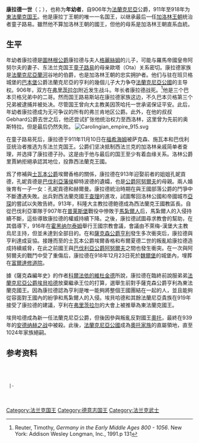 {{Infobox royalty
| type = monarch
| name = 康拉德一世
| more = 
| image = The King Conrad I enthroned.jpg
| caption = 康拉德国王，出自{{le|雅各·范·馬蘭特|Jacob van Maerlant}}《歷史之鏡》（''Spieghel Historiael''），約1330年
| succession = [[德国君主列表|東法蘭克國王]]
| reign = 911年11月10日 - 918年12月23日
| predecessor = [[童子路易|童子路易]]
| successor = [[亨利一世_(德意志)|亨利一世]]
| coronation = 
| succession1 = [[弗兰肯|弗兰肯公爵]]
| reign1 = 906年2月27日 - 918年12月23日
| coronation1 =
| predecessor1 = {{link-en|康拉德 (圖林根公爵)|Conrad, Duke of Thuringia|年長者康拉德}}
| successor1 = [[弗兰肯的埃贝哈德|埃贝哈德]]
| full name = 
| house = {{le|康拉丁王朝|Conradines}}
| father ={{link-en|康拉德 (圖林根公爵)|Conrad, Duke of Thuringia|年長者康拉德}}
| mother ={{link-de|傑莉絲姆|Glismut}}
|spouse = {{le|士瓦本的康妮甘迪|Cunigunde of Swabia}}
|issue=
| birth_date = 约881年
| birth_place = 
| death_date = 918年12月23日
| death_place = [[魏爾堡|魏爾堡]]城堡
| place of burial = [[聖救主主教座堂_(富爾達)|聖救主主教座堂]]
| religion = [[罗马天主教|罗马天主教]]
}}
'''康拉德一世'''（{{Lang-de|Konrad}}；{{bd|約890年||918年|12月23日}}），也称为'''年幼者'''，自906年为[[法蘭克尼亞|法蘭克尼亞]]公爵，911年至918年为[[德国君主列表|東法蘭克国王]]。他是康拉丁王朝的唯一一名国王，以继承最后一任[[加洛林王朝|加洛林王朝]]统治者童子路易。雖然他不算加洛林王朝的國王，但他的母系是加洛林王朝直系血統。

==生平==
年幼者康拉德是[[圖林根統治者列表|圖林根公爵]]康拉德与夫人[[格麗絲姆|格麗絲姆]]的儿子，可能与羅馬帝國皇帝阿努尔夫的妻子、东法兰克国王[[童子路易|童子路易]]的母亲歐塔（Ota）关系密切。康拉德家族是[[法蘭克尼亞|法蘭克尼亞]][[蘭河|蘭河]]谷地的伯爵，也是加洛林王朝的忠实拥护者。他们与驻在班贝格城堡的[[巴本堡王朝|巴本堡]]公爵法蘭克尼亞的亨利的幾個儿子大力争夺[[弗兰肯公国|法蘭克尼亞公國]]的主导权。906年，双方在[[弗里茨拉尔|弗里茨拉尔]]附近发生战斗。年长者康拉德战死。<ref>Reuter, Timothy, ''Germany in the Early Middle Ages 800 - 1056''. New York: Addison Wesley Longman, Inc., 1991.p 131</ref>他是三个巴本贝格兄弟中的二哥。然而国王路易斯站在康拉德家族这边，不久巴本贝格第三个兄弟被逮捕并被处决。尽管国王曾向大主教美因茨哈托一世承诺保证平安。此后，年幼者康拉德成为无可争议的所有的弗兰肯地区公爵。此外，在他的叔叔Gebhard公爵去世之后，他还尝试扩张他统治权力至西洛林，这里曾为先前的奥斯特拉。但是最后仍然失败。
[[File:Carolingian_empire_915.svg|thumb]]

在童子路易死后，康拉德于911年11月10日在[[福希海姆|福希海姆]]被萨克森、施瓦本和巴伐利亚统治者推选为东法兰克国王。公爵们坚决抵制西法兰克的加洛林亲戚简单者查理，并选择了康拉德子孙。这是由于他与最后的国王至少有着血缘关系。洛林公爵里賈納拒絕承認其地位，投靠西法蘭克王國。

爲了修補與[[士瓦本公爵|士瓦本公爵]]埃爾香格的關係，康拉德在913年迎娶前者的姐姐孔妮貢德，孔妮貢德是[[巴伐利亞統治者列表|巴伐利亞藩侯]]柳特波德的遺孀，也是[[巴伐利亞統治者列表|公爵]][[阿努尔夫一世_(巴伐利亚公爵)|阿努爾夫]]的母親。兩人婚後育有一子一女：孔妮貢德和赫爾曼。康拉德統治時期在與王國部落公爵的鬥爭中不斷遭遇失敗。出兵對西法蘭克國王[[查理三世_(西法兰克)|查理]]的進攻，試圖奪回洛林公國和帝國城市[[亞琛|亞琛]]的嘗試以失敗告終。913年，科隆大主教拉德鲍德成為西法蘭克王國教區長。自從巴伐利亞軍隊于907年在[[布拉迪斯拉发|普莱斯堡]]戰役中慘敗于[[馬紮爾人|馬紮爾人]]后，馬紮爾人的入侵持續不斷，這些導致康拉德的權威持續下降。之後，康拉德試圖尋求教會的幫助，在其倡導下，916年在[[霍黑纳尔泰姆|霍黑纳尔泰姆]]舉行王國宗教會議，會議由不萊梅-漢堡大主教烏尼主持，但並未達到全部目的。在和[[薩克森統治者列表|薩克森公爵]][[亨利一世_(德意志)|亨利]]發生多次衝突后，康拉德與亨利達成妥協。接踵而至的士瓦本公爵埃爾香格和布爾夏德二世的叛亂給康拉德造成持續威脅，在此之前國王與[[阿努尔夫一世_(巴伐利亚公爵)|巴伐利亞公爵阿努爾夫]]之間也發生衝突。在一次與阿努爾夫的戰鬥中受了重傷后，康拉德在918年12月23日死於[[魏爾堡|魏爾堡]]的城堡內，埋葬在[[聖救主主教座堂_(富爾達)|富爾達修道院]]。

據《薩克森編年史》的作者[[科维的维杜金德|科爾法依的維杜金德]]所說，康拉德在臨終前說服弟弟[[弗兰肯的埃贝哈德|法蘭克尼亞公爵埃貝哈德]]放棄繼承王位的打算，選舉生前對手薩克森公爵亨利為東法蘭克國王。因為康拉德認為亨利是唯一能夠將整個王國團結在一起的人，並且能夠從容面對王國內的紛爭和馬紮爾人的入侵。埃貝哈德和其餘法蘭尼亞貴族在919年接受了康拉德的建議，亨利在[[弗里茨拉尔|弗里茨拉尔]]的大會上被推舉為東法蘭克國王。

埃貝哈德成為新一任法蘭克尼亞公爵，但後因參與叛亂反對國王[[奥托一世_(神圣罗马帝国)|奧托]]，最終在939年的[[安德纳赫之战|安德纳赫之战]]中被殺。此後，[[法蘭克尼亞公國|法蘭克尼亞公國]]成為[[奥托王朝|奧托家族]]的直屬領地，直至1024年家族絕嗣。

==参考资料==
{{reflist}}

{{S-start}}
{{S-hou|{{le|康拉丁王朝|Conradines}}|约|890年|918年|12月23日}}
 {{S-bef|before=[[童子路易|童子路易]]<br>[[东法兰克王国|东法兰克王国]]国王}}
 {{S-ttl|title=[[德国君主列表|東法蘭克国王]]|years=911年－918年}}
 {{S-aft|after=[[亨利一世_(德意志)|亨利一世]]}}
  |-
 {{S-bef|before={{link-en|康拉德 (圖林根公爵)|Conrad, Duke of Thuringia|年長者康拉德}}<br>被[[巴本堡王朝|巴本堡]]質疑}}
 {{S-ttl|title=[[弗兰肯公国|法蘭克尼亞公爵]]|
 years=906年－918年}}
 {{S-aft|after=[[弗兰肯的埃贝哈德|埃伯哈德三世]]}}
{{S-end}}

{{Authority control}}
{{DEFAULTSORT:Conrad 01 Of Germany}}

[[Category:法兰克国王|Category:法兰克国王]]
[[Category:德意志国王|Category:德意志国王]]
[[Category:法兰克武士|Category:法兰克武士]]